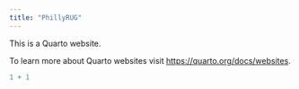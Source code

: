 ```yaml
---
title: "PhillyRUG"
---
```


This is a Quarto website.

To learn more about Quarto websites visit <https://quarto.org/docs/websites>.

```r
1 + 1
```
